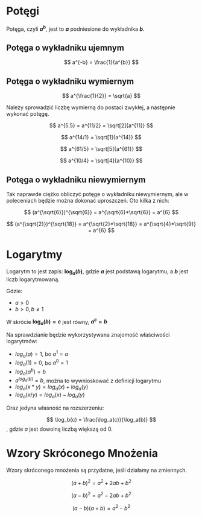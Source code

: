 # Potęgi

Potęga, czyli **$a^b$**, jest to **$a$** podniesione do wykładnika **$b$**.

## Potęga o wykładniku ujemnym

$$
a^{-b} = \frac{1}{a^{b}}
$$

## Potęga o wykładniku wymiernym

$$
a^{\frac{1}{2}} = \sqrt{a}
$$

Należy sprowadzić liczbę wymierną do postaci zwykłej, a następnie wykonać potęgę.

$$
a^{5.5} = a^{11/2} = \sqrt[2]{a^{11}}
$$

$$
a^{14/1} = \sqrt[1]{a^{14}}
$$

$$
a^{61/5} = \sqrt[5]{a^{61}}
$$

$$
a^{10/4} = \sqrt[4]{a^{10}}
$$


## Potęga o wykładniku niewymiernym

Tak naprawde ciężko obliczyć potęge o wykładniku niewymiernym, ale w poleceniach będzie można dokonać uproszczeń. Oto kilka z nich:

$$
(a^{\sqrt{6}})^{\sqrt{6}} = a^{\sqrt{6}*\sqrt{6}} = a^{6}
$$

$$
(a^{\sqrt{2}})^{\sqrt{18}} = a^{\sqrt{2}*\sqrt{18}} = a^{\sqrt{4}*\sqrt{9}} = a^{6}
$$

# Logarytmy

Logarytm to jest zapis: **$\log_a(b)$**, gdzie **$a$** jest podstawą logarytmu, a **$b$** jest liczb logarytmowaną.

Gdzie:
* $a > 0$
* $b > 0, b \neq 1$

W skrócie **$\log_a(b) = c$** jest równy, **$a^c = b$**

Na sprawdzianie będzie wykorzystywana znajomość właściwości logarytmów:
* $log_a(a) = 1$, bo $a^1 = a$
* $log_a(1) = 0$, bo $a^0 = 1$
* $log_a(a^b) = b$
* $a^{log_a(b)} = b$, można to wywnioskować z definicji logarytmu
* $log_a(x*y) = log_a(x) + log_a(y)$
* $log_a(x/y) = log_a(x) - log_a(y)$

Oraz jedyna własność na rozszerzeniu:

$$
\log_b(c) = \frac{\log_a(c)}{\log_a(b)}
$$
, gdzie $a$ jest dowolną liczbą większą od 0.

# Wzory Skróconego Mnożenia

Wzory skróconego mnożenia są przydatne, jeśli działamy na zmiennych.

$$
(a+b)^2 = a^2 + 2ab + b^2
$$

$$
(a-b)^2 = a^2 - 2ab + b^2
$$

$$
(a-b)(a+b) = a^2 - b^2
$$
